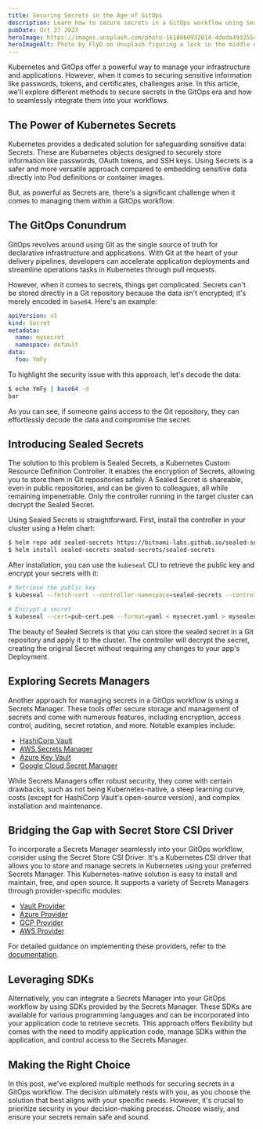 ```yaml
---
title: Securing Secrets in the Age of GitOps
description: Learn how to secure secrets in a GitOps workflow using Sealed Secrets, Secrets Managers, and the Secret Store CSI Driver.
pubDate: Oct 27 2023
heroImage: https://images.unsplash.com/photo-1618060932014-4deda4932554?auto=format&fit=crop&q=80&w=3870&ixlib=rb-4.0.3&ixid=M3wxMjA3fDB8MHxwaG90by1wYWdlfHx8fGVufDB8fHx8fA%3D%3D
heroImageAlt: Photo by FlyD on Unsplash figuring a lock in the middle of a few key caps
---
```


Kubernetes and GitOps offer a powerful way to manage your infrastructure and applications. However, when it comes to securing sensitive information like passwords, tokens, and certificates, challenges arise. In this article, we'll explore different methods to secure secrets in the GitOps era and how to seamlessly integrate them into your workflows.

## The Power of Kubernetes Secrets

Kubernetes provides a dedicated solution for safeguarding sensitive data: Secrets. These are Kubernetes objects designed to securely store information like passwords, OAuth tokens, and SSH keys. Using Secrets is a safer and more versatile approach compared to embedding sensitive data directly into Pod definitions or container images.

But, as powerful as Secrets are, there's a significant challenge when it comes to managing them within a GitOps workflow.

## The GitOps Conundrum

GitOps revolves around using Git as the single source of truth for declarative infrastructure and applications. With Git at the heart of your delivery pipelines, developers can accelerate application deployments and streamline operations tasks in Kubernetes through pull requests.

However, when it comes to secrets, things get complicated. Secrets can't be stored directly in a Git repository because the data isn't encrypted; it's merely encoded in `base64`. Here's an example:

```yaml
apiVersion: v1
kind: Secret
metadata:
  name: mysecret
  namespace: default
data:
  foo: YmFy
```

To highlight the security issue with this approach, let's decode the data:

```bash
$ echo YmFy | base64 -d
bar
```

As you can see, if someone gains access to the Git repository, they can effortlessly decode the data and compromise the secret.

## Introducing Sealed Secrets

The solution to this problem is Sealed Secrets, a Kubernetes Custom Resource Definition Controller. It enables the encryption of Secrets, allowing you to store them in Git repositories safely. A Sealed Secret is shareable, even in public repositories, and can be given to colleagues, all while remaining impenetrable. Only the controller running in the target cluster can decrypt the Sealed Secret.

Using Sealed Secrets is straightforward. First, install the controller in your cluster using a Helm chart:

```bash
$ helm repo add sealed-secrets https://bitnami-labs.github.io/sealed-secrets
$ helm install sealed-secrets sealed-secrets/sealed-secrets
```

After installation, you can use the `kubeseal` CLI to retrieve the public key and encrypt your secrets with it:

```bash
# Retrieve the public key
$ kubeseal --fetch-cert --controller-namespace=sealed-secrets --controller-name=sealed-secrets > pub-cert.pem

# Encrypt a secret
$ kubeseal --cert=pub-cert.pem --format=yaml < mysecret.yaml > mysealedsecret.yaml
```

The beauty of Sealed Secrets is that you can store the sealed secret in a Git repository and apply it to the cluster. The controller will decrypt the secret, creating the original Secret without requiring any changes to your app's Deployment.

## Exploring Secrets Managers

Another approach for managing secrets in a GitOps workflow is using a Secrets Manager. These tools offer secure storage and management of secrets and come with numerous features, including encryption, access control, auditing, secret rotation, and more. Notable examples include:

- [HashiCorp Vault](https://www.vaultproject.io/)
- [AWS Secrets Manager](https://aws.amazon.com/secrets-manager/)
- [Azure Key Vault](https://azure.microsoft.com/en-us/services/key-vault/)
- [Google Cloud Secret Manager](https://cloud.google.com/secret-manager)

While Secrets Managers offer robust security, they come with certain drawbacks, such as not being Kubernetes-native, a steep learning curve, costs (except for HashiCorp Vault's open-source version), and complex installation and maintenance.

## Bridging the Gap with Secret Store CSI Driver

To incorporate a Secrets Manager seamlessly into your GitOps workflow, consider using the Secret Store CSI Driver. It's a Kubernetes CSI driver that allows you to store and manage secrets in Kubernetes using your preferred Secrets Manager. This Kubernetes-native solution is easy to install and maintain, free, and open source. It supports a variety of Secrets Managers through provider-specific modules:

- [Vault Provider](https://github.com/hashicorp/secrets-store-csi-driver-provider-vault)
- [Azure Provider](https://azure.github.io/secrets-store-csi-driver-provider-azure/)
- [GCP Provider](https://github.com/GoogleCloudPlatform/secrets-store-csi-driver-provider-gcp)
- [AWS Provider](https://github.com/aws/secrets-store-csi-driver-provider-aws)

For detailed guidance on implementing these providers, refer to the [documentation](https://secrets-store-csi-driver.sigs.k8s.io/getting-started/getting-started).

## Leveraging SDKs

Alternatively, you can integrate a Secrets Manager into your GitOps workflow by using SDKs provided by the Secrets Manager. These SDKs are available for various programming languages and can be incorporated into your application code to retrieve secrets. This approach offers flexibility but comes with the need to modify application code, manage SDKs within the application, and control access to the Secrets Manager.

## Making the Right Choice

In this post, we've explored multiple methods for securing secrets in a GitOps workflow. The decision ultimately rests with you, as you choose the solution that best aligns with your specific needs. However, it's crucial to prioritize security in your decision-making process. Choose wisely, and ensure your secrets remain safe and sound.
